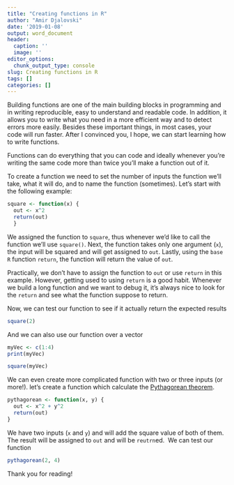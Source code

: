 ```yaml
---
title: "Creating functions in R"
author: "Amir Djalovski"
date: '2019-01-08'
output: word_document
header:
  caption: ''
  image: ''
editor_options:
  chunk_output_type: console
slug: Creating functions in R
tags: []
categories: []
---
```


Building functions are one of the main building blocks in programming and in writing reproducible, easy to understand and readable code. In addition, it allows you to write what you need in a more efficient way and to detect errors more easily. Besides these important things, in most cases, your code will run faster. After I convinced you, I hope, we can start learning how to write functions.

Functions can do everything that you can code and ideally whenever you’re writing the same code more than twice you’ll make a function out of it.

To create a function we need to set the number of inputs the function we’ll take, what it will do, and to name the function (sometimes). Let’s start with the following example:
```r

square <- function(x) { 
  out <- x^2
  return(out)
  }

```

We assigned the function to `square`, thus whenever we'd like to call the function we'll use `square()`. Next, the function takes only one argument (`x`), the input will be squared and will get assigned to `out`. Lastly, using the `base R` function `return`, the function will return the value of `out`. 

Practically, we don't have to assign the function to `out` or use `return` in this example. However, getting used to using `return` is a good habit. Whenever we build a long function and we want to debug it, it's always nice to look for the `return` and see what the function suppose to return.

Now, we can test our function to see if it actually return the expected results
```r
square(2)
```

And we can also use our function over a vector
```r
myVec <- c(1:4)
print(myVec)

square(myVec)
```


We can even create more complicated function with two or three inputs (or more!). let's create a function which calculate the [Pythagorean theorem](https://en.wikipedia.org/wiki/Pythagorean_theorem). 
```r
pythagorean <- function(x, y) { 
  out <- x^2 + y^2
  return(out)
}
```

We have two inputs (`x` and `y`) and will add the square value of both of them. The result will be assigned to `out` and will be `reutrn`ed. 
We can test our function 
```r
pythagorean(2, 4) 
```


Thank you for reading! 




